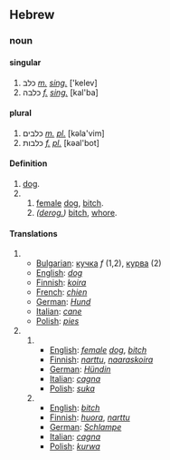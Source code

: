 ==Hebrew==

===noun===

====singular====
# כלב ''[[masculine|m.]]'' ''[[singular|sing.]]'' ['kelev]
# כלבה ''[[feminine|f.]]'' ''[[singular|sing.]]'' [kal'ba]
====plural====
# כלבים ''[[masculine|m.]] [[plural|pl.]]'' [kəla'vim]
# כלבות ''[[feminine|f.]] [[plural|pl.]]'' [kəal'bot]
 
====Definition====
# [[dog]].
# 
## [[female]] [[dog]], [[bitch]].
## ''([[derogatory|derog.]])'' [[bitch]], [[whore]].

====Translations====
# 
#*[[Bulgarian]]: [[кучка]] ''f'' (1,2), [[курва]] (2)
#*[[English]]: ''[[dog]]''
#*[[Finnish]]: ''[[koira]]''
#*[[French]]: ''[[chien]]''
#*[[German]]: ''[[Hund]]''
#*[[Italian]]: ''[[cane]]''
#*[[Polish]]: ''[[pies]]''
# 
##
##*[[English]]: ''[[female]] [[dog]]'', ''[[bitch]]''
##*[[Finnish]]: ''[[narttu]]'', ''[[naaraskoira]]''
##*[[German]]: ''[[Hund|Hündin]]''
##*[[Italian]]: ''[[cagna]]''
##*[[Polish]]: ''[[suka]]''
##
##*[[English]]: ''[[bitch]]''
##*[[Finnish]]: ''[[huora]]'', ''[[narttu]]''
##*[[German]]: ''[[Schlampe]]''
##*[[Italian]]: ''[[cagna]]''
##*[[Polish]]: ''[[kurwa]]''
